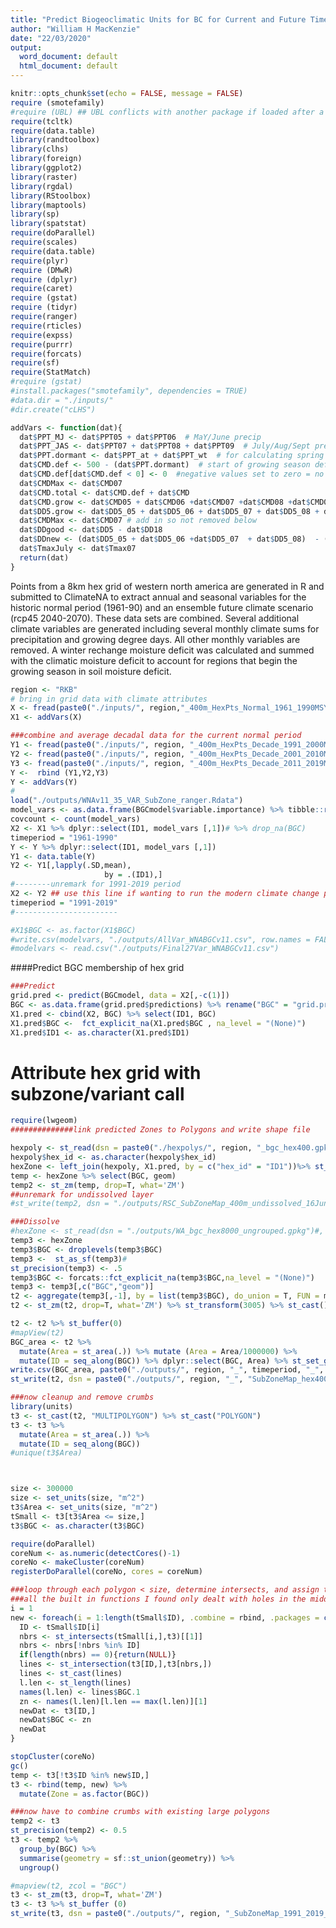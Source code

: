 ```yaml
---
title: "Predict Biogeoclimatic Units for BC for Current and Future Time Periods"
author: "William H MacKenzie"
date: "22/03/2020"
output:
  word_document: default
  html_document: default
---
```


```r
knitr::opts_chunk$set(echo = FALSE, message = FALSE)
require (smotefamily)
#require (UBL) ## UBL conflicts with another package if loaded after a package in the list below
require(tcltk)
require(data.table)
library(randtoolbox)
library(clhs)
library(foreign)
library(ggplot2)
library(raster)
library(rgdal)
library(RStoolbox)
library(maptools)
library(sp)
library(spatstat)
require(doParallel)
require(scales)
require(data.table)
require(plyr)
require (DMwR)
require (dplyr)
require(caret)
require (gstat)
require (tidyr)
require(ranger)
require(rticles)
require(expss)
require(purrr)
require(forcats)
require(sf)
require(StatMatch)
#require (gstat)
#install.packages("smotefamily", dependencies = TRUE)
#data.dir = "./inputs/"
#dir.create("cLHS")

addVars <- function(dat){
  dat$PPT_MJ <- dat$PPT05 + dat$PPT06  # MaY/June precip
  dat$PPT_JAS <- dat$PPT07 + dat$PPT08 + dat$PPT09  # July/Aug/Sept precip
  dat$PPT.dormant <- dat$PPT_at + dat$PPT_wt  # for calculating spring deficit
  dat$CMD.def <- 500 - (dat$PPT.dormant)  # start of growing season deficit original value was 400 but 500 seems better
  dat$CMD.def[dat$CMD.def < 0] <- 0  #negative values set to zero = no deficit
  dat$CMDMax <- dat$CMD07
  dat$CMD.total <- dat$CMD.def + dat$CMD
  dat$CMD.grow <- dat$CMD05 + dat$CMD06 +dat$CMD07 +dat$CMD08 +dat$CMD09
  dat$DD5.grow <- dat$DD5_05 + dat$DD5_06 + dat$DD5_07 + dat$DD5_08 + dat$DD5_09
  dat$CMDMax <- dat$CMD07 # add in so not removed below
  dat$DDgood <- dat$DD5 - dat$DD18
  dat$DDnew <- (dat$DD5_05 + dat$DD5_06 +dat$DD5_07  + dat$DD5_08)  - (dat$DD18_05 + dat$DD18_06 +dat$DD18_07 +dat$DD18_08)
  dat$TmaxJuly <- dat$Tmax07
  return(dat)
}
```

Points from a 8km hex grid of western north america are generated in R and submitted to ClimateNA to extract annual and seasonal variables for the historic normal period (1961-90) and an ensemble future climate scenario (rcp45 2040-2070). These data sets are combined. Several additional climate variables are generated including several monthly climate sums for precipitation and growing degree days. All other monthly variables are removed. A winter rechange moisture deficit was calculated and summed with the climatic moisture deficit to account for regions that begin the growing season in soil moisture deficit.

```r
region <- "RKB"
# bring in grid data with climate attributes
X <- fread(paste0("./inputs/", region,"_400m_HexPts_Normal_1961_1990MSY.csv"), stringsAsFactors = FALSE, data.table = FALSE)#read in historic period
X1 <- addVars(X)

###combine and average decadal data for the current normal period
Y1 <- fread(paste0("./inputs/", region, "_400m_HexPts_Decade_1991_2000MSY.csv"), stringsAsFactors = FALSE, data.table = FALSE)#read in future ensemble period
Y2 <- fread(paste0("./inputs/", region, "_400m_HexPts_Decade_2001_2010MSY.csv"), stringsAsFactors = FALSE, data.table = FALSE)#read in future ensemble period
Y3 <- fread(paste0("./inputs/", region, "_400m_HexPts_Decade_2011_2019MSY.csv"), stringsAsFactors = FALSE, data.table = FALSE)#read in future ensemble period
Y <-  rbind (Y1,Y2,Y3)
Y <- addVars(Y)
# 
load("./outputs/WNAv11_35_VAR_SubZone_ranger.Rdata")
model_vars <- as.data.frame(BGCmodel$variable.importance) %>% tibble::rownames_to_column()
covcount <- count(model_vars)
X2 <- X1 %>% dplyr::select(ID1, model_vars [,1])# %>% drop_na(BGC)
timeperiod = "1961-1990"
Y <- Y %>% dplyr::select(ID1, model_vars [,1])
Y1 <- data.table(Y)
Y2 <- Y1[,lapply(.SD,mean),
                     by = .(ID1),]
#--------unremark for 1991-2019 period
X2 <- Y2 ## use this line if wanting to run the modern climate change period
timeperiod = "1991-2019"
#-----------------------

#X1$BGC <- as.factor(X1$BGC)
#write.csv(modelvars, "./outputs/AllVar_WNABGCv11.csv", row.names = FALSE)
#modelvars <- read.csv("./outputs/Final27Var_WNABGCv11.csv")


```

####Predict BGC membership of hex grid

``` r
###Predict
grid.pred <- predict(BGCmodel, data = X2[,-c(1)])
BGC <- as.data.frame(grid.pred$predictions) %>% rename("BGC" = "grid.pred$predictions")
X1.pred <- cbind(X2, BGC) %>% select(ID1, BGC)
X1.pred$BGC <-  fct_explicit_na(X1.pred$BGC , na_level = "(None)")
X1.pred$ID1 <- as.character(X1.pred$ID1)

```

# Attribute hex grid with subzone/variant call
```r
require(lwgeom)
##############link predicted Zones to Polygons and write shape file

hexpoly <- st_read(dsn = paste0("./hexpolys/", region, "_bgc_hex400.gpkg"))#, layer = "USA_bgc_hex_800m")
hexpoly$hex_id <- as.character(hexpoly$hex_id)
hexZone <- left_join(hexpoly, X1.pred, by = c("hex_id" = "ID1"))%>% st_transform(3005) %>% st_cast()
temp <- hexZone %>% select(BGC, geom)
temp2 <- st_zm(temp, drop=T, what='ZM') 
##unremark for undissolved layer
#st_write(temp2, dsn = "./outputs/RSC_SubZoneMap_400m_undissolved_16June2020.gpkg", driver = "GPKG", delete_dsn = TRUE)

###Dissolve 
#hexZone <- st_read(dsn = "./outputs/WA_bgc_hex8000_ungrouped.gpkg")#, layer = "USA_bgc_hex_800m") ## need to read it back in to ensure all type Polygon is consistent
temp3 <- hexZone
temp3$BGC <- droplevels(temp3$BGC)
temp3 <-  st_as_sf(temp3)# 
st_precision(temp3) <- .5 
temp3$BGC <- forcats::fct_explicit_na(temp3$BGC,na_level = "(None)")
temp3 <- temp3[,c("BGC","geom")]
t2 <- aggregate(temp3[,-1], by = list(temp3$BGC), do_union = T, FUN = mean) %>% rename(BGC = Group.1)
t2 <- st_zm(t2, drop=T, what='ZM') %>% st_transform(3005) %>% st_cast()

t2 <- t2 %>% st_buffer(0)
#mapView(t2)
BGC_area <- t2 %>%
  mutate(Area = st_area(.)) %>% mutate (Area = Area/1000000) %>% 
  mutate(ID = seq_along(BGC)) %>% dplyr::select(BGC, Area) %>% st_set_geometry(NULL)
write.csv(BGC_area, paste0("./outputs/", region, "_", timeperiod, "_", covcount, "_BGC_area_predicted.csv"))
st_write(t2, dsn = paste0("./outputs/", region, "_", "SubZoneMap_hex400_dissolved.gpkg"), layer = paste0(region, "_", timeperiod, "_", covcount, "_vars"), driver = "GPKG", delete_layer = TRUE)

```


```r
###now cleanup and remove crumbs
library(units)
t3 <- st_cast(t2, "MULTIPOLYGON") %>% st_cast("POLYGON")
t3 <- t3 %>%
  mutate(Area = st_area(.)) %>%
  mutate(ID = seq_along(BGC))
#unique(t3$Area)



size <- 300000
size <- set_units(size, "m^2")
t3$Area <- set_units(size, "m^2")
tSmall <- t3[t3$Area <= size,]
t3$BGC <- as.character(t3$BGC)

require(doParallel)
coreNum <- as.numeric(detectCores()-1)
coreNo <- makeCluster(coreNum)
registerDoParallel(coreNo, cores = coreNum)

###loop through each polygon < size, determine intersects, and assign to zone with most edge touching
###all the built in functions I found only dealt with holes in the middle of polygons
i = 1
new <- foreach(i = 1:length(tSmall$ID), .combine = rbind, .packages = c("foreach","sf")) %dopar% {
  ID <- tSmall$ID[i]
  nbrs <- st_intersects(tSmall[i,],t3)[[1]]
  nbrs <- nbrs[!nbrs %in% ID]
  if(length(nbrs) == 0){return(NULL)}
  lines <- st_intersection(t3[ID,],t3[nbrs,])
  lines <- st_cast(lines)
  l.len <- st_length(lines)
  names(l.len) <- lines$BGC.1
  zn <- names(l.len)[l.len == max(l.len)][1]
  newDat <- t3[ID,]
  newDat$BGC <- zn
  newDat
}

stopCluster(coreNo)
gc()
temp <- t3[!t3$ID %in% new$ID,]
t3 <- rbind(temp, new) %>%
  mutate(Zone = as.factor(BGC))

###now have to combine crumbs with existing large polygons
temp2 <- t3
st_precision(temp2) <- 0.5
t3 <- temp2 %>%
  group_by(BGC) %>%
  summarise(geometry = sf::st_union(geometry)) %>%
  ungroup()

#mapview(t2, zcol = "BGC")
t3 <- st_zm(t3, drop=T, what='ZM')
t3 <- t3 %>% st_buffer (0)
st_write(t3, dsn = paste0("./outputs/", region, "_SubZoneMap_1991_2019_eliminated.gpkg"), driver = "GPKG")

```


